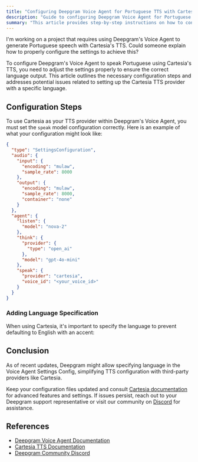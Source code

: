 ```yaml
---
title: "Configuring Deepgram Voice Agent for Portuguese TTS with Cartesia"
description: "Guide to configuring Deepgram Voice Agent for Portuguese text-to-speech with Cartesia."
summary: "This article provides step-by-step instructions on how to configure Deepgram's Voice Agent to generate Portuguese speech output using Cartesia's text-to-speech (TTS) service. It includes an example configuration and addresses potential issues related to setting up the TTS provider for a specific language."
---
```


<CommunityQuestion>I'm working on a project that requires using Deepgram's Voice Agent to generate Portuguese speech with Cartesia's TTS. Could someone explain how to properly configure the settings to achieve this?</CommunityQuestion>

To configure Deepgram's Voice Agent to speak Portuguese using Cartesia's TTS, you need to adjust the settings properly to ensure the correct language output. This article outlines the necessary configuration steps and addresses potential issues related to setting up the Cartesia TTS provider with a specific language.

## Configuration Steps

To use Cartesia as your TTS provider within Deepgram's Voice Agent, you must set the `speak` model configuration correctly. Here is an example of what your configuration might look like:

```json
{
  "type": "SettingsConfiguration",
  "audio": {
    "input": {
      "encoding": "mulaw",
      "sample_rate": 8000
    },
    "output": {
      "encoding": "mulaw",
      "sample_rate": 8000,
      "container": "none"
    }
  },
  "agent": {
    "listen": {
      "model": "nova-2"
    },
    "think": {
      "provider": {
        "type": "open_ai"
      },
      "model": "gpt-4o-mini"
    },
    "speak": {
      "provider": "cartesia",
      "voice_id": "<your_voice_id>"
    }
  }
}
```

### Adding Language Specification

When using Cartesia, it's important to specify the language to prevent defaulting to English with an accent:

## Conclusion

As of recent updates, Deepgram might allow specifying language in the Voice Agent Settings Config, simplifying TTS configuration with third-party providers like Cartesia.

Keep your configuration files updated and consult [Cartesia documentation](https://docs.cartesia.ai/get-started/overview) for advanced features and settings. If issues persist, reach out to your Deepgram support representative or visit our community on [Discord](https://discord.gg/deepgram) for assistance.

## References

- [Deepgram Voice Agent Documentation](https://developers.deepgram.com/docs/voice-agent)
- [Cartesia TTS Documentation](https://docs.cartesia.ai/get-started/overview)
- [Deepgram Community Discord](https://discord.gg/deepgram)
